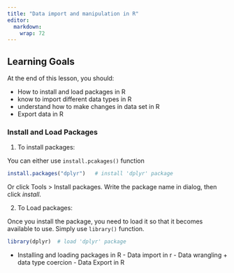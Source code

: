 ```yaml
---
title: "Data import and manipulation in R"
editor: 
  markdown: 
    wrap: 72
---
```


::: {.callout-caution collapse="false"}
## Learning Goals

At the end of this lesson, you should:

-   How to install and load packages in R
-   know to import different data types in R
-   understand how to make changes in data set in R
-   Export data in R
:::

### Install and Load Packages

1.  To install packages:

You can either use `install.pcakages()` function

```r
install.packages("dplyr")   # install 'dplyr' package
```


Or click Tools \> Install packages. Write the package name in dialog,
then click *install*. 

2.  To Load packages:

Once you install the package, you need to load it so that it becomes available to use. Simply use `library()` function.
```r
library(dplyr)  # load 'dplyr' package
```


- Installing and loading packages in R - Data
import in r - Data wrangling + data type coercion - Data Export in R
